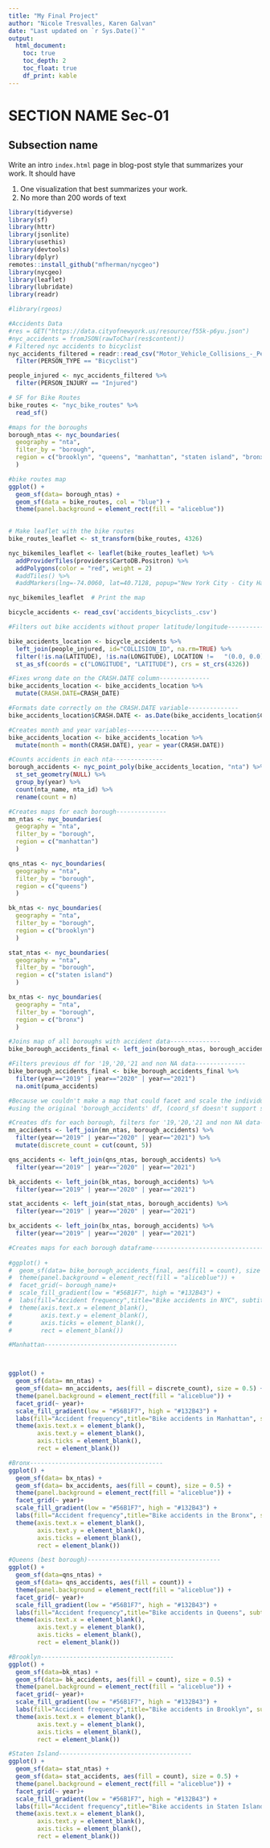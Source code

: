 ```yaml
---
title: "My Final Project"
author: "Nicole Tresvalles, Karen Galvan"
date: "Last updated on `r Sys.Date()`"
output:
  html_document:
    toc: true
    toc_depth: 2
    toc_float: true
    df_print: kable
---
```


<!--
Comments in HTML are like this! 
-->

# SECTION NAME Sec-01

## Subsection name 

Write an intro `index.html` page in blog-post style that summarizes your work. It should have

1. One visualization that best summarizes your work.
1. No more than 200 words of text

```r
library(tidyverse)
library(sf)
library(httr)
library(jsonlite)
library(usethis)
library(devtools)
library(dplyr)
remotes::install_github("mfherman/nycgeo")
library(nycgeo)
library(leaflet)
library(lubridate)
library(readr)

#library(rgeos)
```

```r
#Accidents Data
#res = GET("https://data.cityofnewyork.us/resource/f55k-p6yu.json")
#nyc_accidents = fromJSON(rawToChar(res$content))
# Filtered nyc accidents to bicyclist
nyc_accidents_filtered = readr::read_csv("Motor_Vehicle_Collisions_-_Person.csv") %>% 
  filter(PERSON_TYPE == "Bicyclist")

people_injured <- nyc_accidents_filtered %>% 
  filter(PERSON_INJURY == "Injured") 

# SF for Bike Routes
bike_routes <- "nyc_bike_routes" %>% 
  read_sf()

#maps for the boroughs
borough_ntas <- nyc_boundaries(
  geography = "nta",
  filter_by = "borough",
  region = c("brooklyn", "queens", "manhattan", "staten island", "bronx")
  )

#bike routes map
ggplot() +
  geom_sf(data= borough_ntas) +
  geom_sf(data = bike_routes, col = "blue") +
  theme(panel.background = element_rect(fill = "aliceblue"))
  
```


```r
# Make leaflet with the bike routes
bike_routes_leaflet <- st_transform(bike_routes, 4326)

nyc_bikemiles_leaflet <- leaflet(bike_routes_leaflet) %>%
  addProviderTiles(providers$CartoDB.Positron) %>% 
  addPolygons(color = "red", weight = 2) 
  #addTiles() %>%
  #addMarkers(lng=-74.0060, lat=40.7128, popup="New York City - City Hall") %>% 

nyc_bikemiles_leaflet  # Print the map
```

```r

bicycle_accidents <- read_csv('accidents_bicyclists_.csv')

#Filters out bike accidents without proper latitude/longitude--------------

bike_accidents_location <- bicycle_accidents %>% 
  left_join(people_injured, id="COLLISION_ID", na.rm=TRUE) %>% 
  filter(!is.na(LATITUDE), !is.na(LONGITUDE), LOCATION !=	"(0.0, 0.0)") %>% 
  st_as_sf(coords = c("LONGITUDE", "LATITUDE"), crs = st_crs(4326))

#Fixes wrong date on the CRASH.DATE column--------------
bike_accidents_location <- bike_accidents_location %>% 
  mutate(CRASH.DATE=CRASH_DATE) 

#Formats date correctly on the CRASH.DATE variable--------------
bike_accidents_location$CRASH.DATE <- as.Date(bike_accidents_location$CRASH.DATE, format = '%m/%d/%Y')

#Creates month and year variables--------------
bike_accidents_location <- bike_accidents_location %>% 
  mutate(month = month(CRASH.DATE), year = year(CRASH.DATE))

#Counts accidents in each nta--------------
borough_accidents <- nyc_point_poly(bike_accidents_location, "nta") %>%
  st_set_geometry(NULL) %>%
  group_by(year) %>%
  count(nta_name, nta_id) %>%
  rename(count = n)

#Creates maps for each borough--------------
mn_ntas <- nyc_boundaries(
  geography = "nta",
  filter_by = "borough",
  region = c("manhattan")
  )

qns_ntas <- nyc_boundaries(
  geography = "nta",
  filter_by = "borough",
  region = c("queens")
  )

bk_ntas <- nyc_boundaries(
  geography = "nta",
  filter_by = "borough",
  region = c("brooklyn")
  )

stat_ntas <- nyc_boundaries(
  geography = "nta",
  filter_by = "borough",
  region = c("staten island")
  )

bx_ntas <- nyc_boundaries(
  geography = "nta",
  filter_by = "borough",
  region = c("bronx")
  )

#Joins map of all boroughs with accident data--------------
bike_borough_accidents_final <- left_join(borough_ntas, borough_accidents)

#Filters previous df for '19,'20,'21 and non NA data--------------
bike_borough_accidents_final <- bike_borough_accidents_final %>% 
  filter(year=="2019" | year=="2020" | year=="2021")
  na.omit(puma_accidents)

#Because we couldn't make a map that could facet and scale the individual boroughs
#using the original 'borough_accidents' df, (coord_sf doesn't support scale=free) we made individual dfs for each borough

#Creates dfs for each borough, filters for '19,'20,'21 and non NA data--------------
mn_accidents <- left_join(mn_ntas, borough_accidents) %>% 
  filter(year=="2019" | year=="2020" | year=="2021") %>% 
  mutate(discrete_count = cut(count, 5))

qns_accidents <- left_join(qns_ntas, borough_accidents) %>% 
  filter(year=="2019" | year=="2020" | year=="2021")

bk_accidents <- left_join(bk_ntas, borough_accidents) %>% 
  filter(year=="2019" | year=="2020" | year=="2021")

stat_accidents <- left_join(stat_ntas, borough_accidents) %>% 
  filter(year=="2019" | year=="2020" | year=="2021")

bx_accidents <- left_join(bx_ntas, borough_accidents) %>% 
  filter(year=="2019" | year=="2020" | year=="2021")

#Creates maps for each borough dataframe-------------------------------------
  
#ggplot() +
#  geom_sf(data= bike_borough_accidents_final, aes(fill = count), size = 0.5) +
#  theme(panel.background = element_rect(fill = "aliceblue")) +
#  facet_grid(~ borough_name)+ 
#  scale_fill_gradient(low = "#56B1F7", high = "#132B43") +
#  labs(fill="Accident frequency",title="Bike accidents in NYC", subtitle = "Organized by neighborhood tabulation areas") +
#  theme(axis.text.x = element_blank(),
#        axis.text.y = element_blank(),
#        axis.ticks = element_blank(),
#        rect = element_blank())

#Manhattan-------------------------------------



ggplot() +
  geom_sf(data= mn_ntas) +
  geom_sf(data= mn_accidents, aes(fill = discrete_count), size = 0.5) +
  theme(panel.background = element_rect(fill = "aliceblue")) +
  facet_grid(~ year)+ 
  scale_fill_gradient(low = "#56B1F7", high = "#132B43") +
  labs(fill="Accident frequency",title="Bike accidents in Manhattan", subtitle = "Organized by neighborhood tabulation area") +
  theme(axis.text.x = element_blank(),
        axis.text.y = element_blank(),
        axis.ticks = element_blank(),
        rect = element_blank())

#Bronx-------------------------------------
ggplot() +
  geom_sf(data= bx_ntas) +
  geom_sf(data= bx_accidents, aes(fill = count), size = 0.5) +
  theme(panel.background = element_rect(fill = "aliceblue")) +
  facet_grid(~ year)+ 
  scale_fill_gradient(low = "#56B1F7", high = "#132B43") +
  labs(fill="Accident frequency",title="Bike accidents in the Bronx", subtitle = "Organized by neighborhood tabulation area") +
  theme(axis.text.x = element_blank(),
        axis.text.y = element_blank(),
        axis.ticks = element_blank(),
        rect = element_blank())

#Queens (best borough)-------------------------------------
ggplot() +
  geom_sf(data=qns_ntas) +
  geom_sf(data= qns_accidents, aes(fill = count)) +
  theme(panel.background = element_rect(fill = "aliceblue")) +
  facet_grid(~ year)+ 
  scale_fill_gradient(low = "#56B1F7", high = "#132B43") +
  labs(fill="Accident frequency",title="Bike accidents in Queens", subtitle = "Organized by neighborhood tabulation area") +
  theme(axis.text.x = element_blank(),
        axis.text.y = element_blank(),
        axis.ticks = element_blank(),
        rect = element_blank())

#Brooklyn-------------------------------------
ggplot() +
  geom_sf(data=bk_ntas) +
  geom_sf(data= bk_accidents, aes(fill = count), size = 0.5) +
  theme(panel.background = element_rect(fill = "aliceblue")) +
  facet_grid(~ year)+ 
  scale_fill_gradient(low = "#56B1F7", high = "#132B43") + 
  labs(fill="Accident frequency",title="Bike accidents in Brooklyn", subtitle = "Organized by neighborhood tabulation area") +
  theme(axis.text.x = element_blank(),
        axis.text.y = element_blank(),
        axis.ticks = element_blank(),
        rect = element_blank())

#Staten Island-------------------------------------
ggplot() +
  geom_sf(data= stat_ntas) +
  geom_sf(data= stat_accidents, aes(fill = count), size = 0.5) +
  theme(panel.background = element_rect(fill = "aliceblue")) +
  facet_grid(~ year)+ 
  scale_fill_gradient(low = "#56B1F7", high = "#132B43") +
  labs(fill="Accident frequency",title="Bike accidents in Staten Island", subtitle = "Organized by neighborhood tabulation area") +
  theme(axis.text.x = element_blank(),
        axis.text.y = element_blank(),
        axis.ticks = element_blank(),
        rect = element_blank())

```
